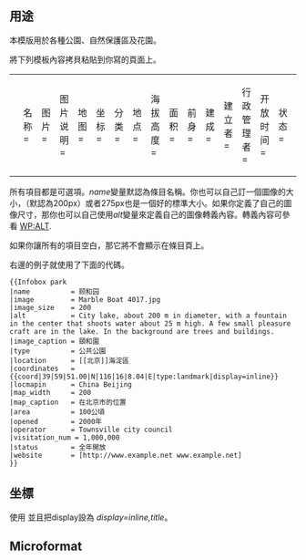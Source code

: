 {{documentation subpage}}
== 用途 ==
{{Parameter names example|name|image|image_size|alt|image_caption|type|motto|location|nearest_city|coordinates|grid_ref_UK|grid_ref_Ireland|area|elevation|former|closed|founder|opened|founder|designer|operator|owner|etymology|visitation_num|status|facilities|parking|transport|camp_sites|species|paths|terrain|water|vegetation|collections|designation|disturbance|budget|website}}
本模版用於各種公園、自然保護區及花園。

將下列模板內容拷貝粘貼到你寫的頁面上。

{| class="wikitable" border="1"
|-
|
<pre style="overflow:auto;">
{{Infobox park
| 名称       = 
| 图片       = 
| 图片说明   = 
| 地图       = 
| 坐标       = 
| 分类       = 
| 地点       = 
| 海拔高度   = 
| 面积       = 
| 前身       = 
| 建成       = 
| 建立者     = 
| 行政管理者 = 
| 开放时间   = 
| 状态       = 
| 物种       = 
| 植物       = 
| 官方网站   = 
}}
</pre>
|
<pre>
{{Infobox park
| 名稱       = 
| 圖片       = 
| 圖片說明   = 
| 地圖       = 
| 坐標       = 
| 分類       = 
| 地點       = 
| 海拔高度   = 
| 面積       = 
| 前身       = 
| 建成       = 
| 建立者     = 
| 行政管理者 = 
| 開放時間   = 
| 狀態       = 
| 物種       = 
| 植物       = 
| 官方網站   = 
}}
</pre>
|
<pre>
{{Infobox park
|name          = 
|image         = 
|image_size    = 
|alt           = 
|image_caption = 
|type          = 
|location      = 
|coordinates   = {{Coord|NNNNN|NNNNN|type:landmark|display=inline,title}}
|locmapin      = 
|district_map  =
|map_width     = 
|map_caption   = 
|area          =
|opened        = {{Start date|YYYY}}
|operator      = 
|visitation_num = 
|status        =
|facilities    =
|parking       =
|transport     =
|website       =
}}
</pre>
|}

所有項目都是可選項。''name''變量默認為條目名稱。你也可以自己訂一個圖像的大小，（默認為200px）或者275px也是一個好的標準大小。如果你定義了自己的圖像尺寸，那你也可以自己使用''alt''變量來定義自己的圖像轉義內容。轉義內容可參看 [[WP:ALT]].

如果你讓所有的項目空白，那它將不會顯示在條目頁上。

{{Infobox park
|name          = 颐和园
|image         = Marble Boat 4017.jpg
|image_size    = 200
|alt           = City lake, about 200 m in diameter, with a fountain in the center that shoots water about 25 m high. A few small pleasure craft are in the lake. In the background are trees and buildings.
|image_caption = 頤和園
|type         = 公共公園
|location      = [[北京]]海淀區
|coordinates   = {{coord|39|59|51.00|N|116|16|8.04|E|type:landmark|display=inline}}
|locmapin      = China Beijing
|map_width     = 200
|map_caption   = 在北京市的位置
|area          = 100公頃
|opened        = 2000年
|operator      = Townsville city council
|visitation_num = 1,000,000
|status        = 全年開放
|website       = [http://www.example.net www.example.net]
}}

右邊的例子就使用了下面的代碼。
<pre style="overflow:auto;">
{{Infobox park
|name          = 颐和园
|image         = Marble Boat 4017.jpg
|image_size    = 200
|alt           = City lake, about 200 m in diameter, with a fountain in the center that shoots water about 25 m high. A few small pleasure craft are in the lake. In the background are trees and buildings.
|image_caption = 頤和園
|type          = 公共公園
|location      = [[北京]]海淀區
|coordinates   = {{coord|39|59|51.00|N|116|16|8.04|E|type:landmark|display=inline}}
|locmapin      = China Beijing
|map_width     = 200
|map_caption   = 在北京市的位置
|area          = 100公頃
|opened        = 2000年
|operator      = Townsville city council
|visitation_num = 1,000,000
|status        = 全年開放
|website       = [http://www.example.net www.example.net]
}}
</pre>

== 坐標 ==
使用 {{tl|coord}}並且把display設為 ''display=inline,title''。

== Microformat ==
{{UF-hcard-geo}}

{{Buildings and structures infobox templates}}
<includeonly>{{Sandbox other||<!-- 本行下加入模板的分類，跨維基連結加入Wikidata（參見[[Wikipedia:Wikidata]]） -->
[[Category:地理信息框模板|陆]]
}}</includeonly>